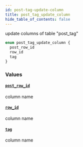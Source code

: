 ```yaml
---
id: post-tag-update-column
title: post_tag_update_column
hide_table_of_contents: false
---
```


update columns of table "post_tag"

```graphql
enum post_tag_update_column {
  post_row_id
  row_id
  tag
}
```

### Values

#### [`post_row_id`](#)

column name

#### [`row_id`](#)

column name

#### [`tag`](#)

column name

